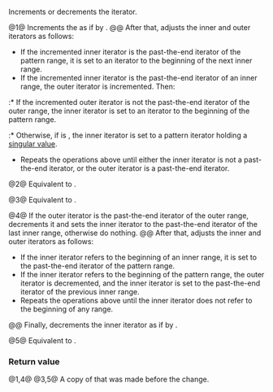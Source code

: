 {{cpp/ranges/join_with_view/iterator/title|operator++,--}}
{{cpp/ranges/join_with_view/navbar}}

{{dcl begin}}
{{dcl|num=1|since=c++23|
constexpr /*iterator*/&amp; operator++();
}}
{{dcl|num=2|since=c++23|
constexpr void operator++( int );
}}
{{dcl|num=3|since=c++23|
constexpr /*iterator*/ operator++( int )
    requires std::is_reference_v&lt;/*InnerBase*/&gt; &amp;&amp;
             ranges::forward_range&lt;/*Base*/&gt; &amp;&amp;
             ranges::forward_range&lt;/*InnerBase*/&gt;;
}}
{{dcl|num=4|since=c++23|
constexpr /*iterator*/&amp; operator--()
    requires std::is_reference_v&lt;/*InnerBase*/&gt; &amp;&amp;
             ranges::bidirectional_range&lt;/*Base*/&gt; &amp;&amp;
             ranges::bidirectional_range&lt;/*InnerBase*/&gt; &amp;&amp;
             ranges::common_range&lt;/*InnerBase*/&gt; &amp;&amp;
             ranges::bidirectional_range&lt;/*PatternBase*/&gt; &amp;&amp;
             ranges::common_range&lt;/*PatternBase*/&gt;;
}}
{{dcl|num=5|since=c++23|
constexpr /*iterator*/ operator--( int )
    requires std::is_reference_v&lt;/*InnerBase*/&gt; &amp;&amp;
             ranges::bidirectional_range&lt;/*Base*/&gt; &amp;&amp;
             ranges::bidirectional_range&lt;/*InnerBase*/&gt; &amp;&amp;
             ranges::common_range&lt;/*InnerBase*/&gt; &amp;&amp;
             ranges::bidirectional_range&lt;/*PatternBase*/&gt; &amp;&amp;
             ranges::common_range&lt;/*PatternBase*/&gt;;
}}
{{dcl end}}

Increments or decrements the iterator.

@1@ Increments the {{rlp|/|inner iterator}} as if by {{box|{{c/core|std::visit([](auto&amp; it){ ++it; },}}{{nbspt}}{{rlpsi|/#inner_it_}}{{sep}}{{c/core|);}}}}.
@@ After that, adjusts the inner and outer iterators as follows:
* If the incremented inner iterator is the past-the-end iterator of the pattern range, it is set to an iterator to the beginning of the next inner range.
* If the incremented inner iterator is the past-the-end iterator of an inner range, the outer iterator is incremented. Then:
:* If the incremented outer iterator is not the past-the-end iterator of the outer range, the inner iterator is set to an iterator to the beginning of the pattern range.
:* Otherwise, if {{box|{{c/core|std::is_reference_v&lt;}}{{rlpsi|/#InnerBase}}{{sep}}{{c/core|﻿&gt;}}}} is {{c|true}}, the inner iterator is set to a pattern iterator holding a [[cpp/iterator#Dereferenceability and validity|singular value]].
* Repeats the operations above until either the inner iterator is not a past-the-end iterator, or the outer iterator is a past-the-end iterator.

@2@ Equivalent to {{c|++*this;}}.

@3@ Equivalent to {{c multi|1=auto tmp = *this;|2=++*this;|3=return tmp;}}.

@4@ If the outer iterator is the past-the-end iterator of the outer range, decrements it and sets the inner iterator to the past-the-end iterator of the last inner range, otherwise do nothing.
@@ After that, adjusts the inner and outer iterators as follows:
* If the inner iterator refers to the beginning of an inner range, it is set to the past-the-end iterator of the pattern range.
* If the inner iterator refers to the beginning of the pattern range, the outer iterator is decremented, and the inner iterator is set to the past-the-end iterator of the previous inner range.
* Repeats the operations above until the inner iterator does not refer to the beginning of any range.
@@ Finally, decrements the inner iterator as if by {{box|{{c/core|std::visit([](auto&amp; it){ --it; },}}{{nbspt}}{{rlpsi|/#inner_it_}}{{sep}}{{c/core|);}}}}.

@5@ Equivalent to {{c multi|1=auto tmp = *this;|2=--*this;|3=return tmp;}}.

===Return value===
@1,4@ {{c|*this}}
@3,5@ A copy of {{c|*this}} that was made before the change.

{{langlinks|de|es|fr|it|ja|pt|ru|zh}}